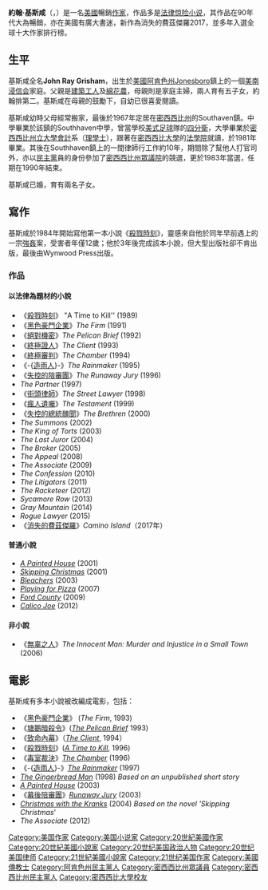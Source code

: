 {{Link style|time=2015-12-11T07:12:13+00:00}}
{{noteTA
|T=zh-tw:約翰·葛里遜; zh-hk:約翰·基斯咸; zh-hans:约翰·格里森姆;
|G1=Movie
|1=zh-hant:約翰; zh-hans:约翰;
|2=zh-tw:葛里遜; zh-hk:基斯咸; zh-hans:格里森姆;
}}
{{Infobox Writer <!-- for more information see [[:Template:Infobox_Writer/doc|:Template:Infobox Writer/doc]] -->
| name = 約翰·葛里遜<br />John Grisham
| image = John_Grisham 2009.jpg
| imagesize = 200px
| caption = 2009年的約翰·葛里遜
| birthname = John Ray Grisham
| birthdate = {{birth date and age|1955|2|8}}
| birthplace = [[美國|美國]] [[阿肯色州|阿肯色州]] [[:en:Jonesboro,_Arkansas|Jonesboro]]
| alma_mater = [[密西西比州立大學|密西西比州立大學]]<br/>[[密西西比大學|密西西比大學法學院]] 
| deathdate =
| deathplace =
| occupation = [[小說家|小說作家]]
| nationality = {{USA}}
| period = 1989年至今
| genre = [[法律驚慄|法律驚慄]]（[[:en:Legal_thriller|Legal thriller]]）<br>[[犯罪小說|犯罪小說]]<br>[[美式足球|美式足球]]
| influences = [[約翰·史坦貝克|約翰·史坦貝克]]、[[約翰·勒卡雷|約翰·勒卡雷]]
| signature =
| website = http://www.jgrisham.com
}}
'''約翰·基斯咸'''（{{lang-en|'''John Grisham'''}}，{{bd|1955年|2月8日|catIdx=Grisham, John}}）是一名[[美國|美國]]暢銷[[作家|作家]]，作品多是[[法律惊险|法律惊险小说]]，其作品在90年代大為暢銷，亦在美國有廣大書迷，新作為消失的費茲傑羅2017，並多年入選全球十大作家排行榜。

==生平==
基斯咸全名'''John Ray Grisham'''，出生於[[美國|美國]][[阿肯色州|阿肯色州]]Jonesboro鎮上的一個[[美南浸信会|美南浸信会]]家庭。父親是[[建築工人|建築工人]]及[[綿花農|綿花農]]，母親則是家庭主婦，兩人育有五子女，約翰排第二。基斯咸在母親的鼓勵下，自幼已很喜愛閱讀。

基斯咸幼時父母經常搬家，最後於1967年定居在[[密西西比州|密西西比州]]的Southaven鎮。中學畢業於該鎮的Southhaven中學，曾當學校[[美式足球|美式足球]]隊的[[四分衛|四分衛]]，大學畢業於[[密西西比州立大學|密西西比州立大學]][[會計|會計]]系（[[理學學士|理學士]]），跟著在[[密西西比大學|密西西比大學]]的[[法學院|法學院]]就讀，於1981年畢業。其後在Southhaven鎮上的一間律師行工作約10年，期間除了幫他人打官司外，亦以[[民主黨_(美國)|民主黨]]員的身份參加了[[密西西比州眾議院|密西西比州眾議院]]的競選，更於1983年當選，任期在1990年結束。

基斯咸已婚，育有兩名子女。

==寫作==
基斯咸於1984年開始寫他第一本小說《[[殺戮時刻|殺戮時刻]]》，靈感來自他於同年早前遇上的一宗[[強姦|強姦]]案，受害者年僅12歲；他於3年後完成該本小說，但大型出版社卻不肯出版，最後由Wynwood Press出版。

===作品===
====以法律為題材的小說====

* 《[[殺戮時刻|殺戮時刻]]》 "A Time to Kill'' (1989)
* 《[[黑色豪門企業_(小說)|黑色豪門企業]]》''The Firm'' (1991)
* 《[[絕對機密|絕對機密]]》''The Pelican Brief'' (1992)
* 《[[終極證人_(小說)|終極證人]]》''The Client'' (1993)
* 《[[終極審判_(小說)|終極審判]]》''The Chamber'' (1994)
* 《-{[[造雨人|造雨人]]}-》''The Rainmaker'' (1995)
* 《[[失控的陪審團|失控的陪審團]]》''The Runaway Jury'' (1996)
* ''The Partner'' (1997)
* 《[[街頭律師|街頭律師]]》''The Street Lawyer'' (1998)
* 《[[瘋人遺囑|瘋人遺囑]]》''The Testament'' (1999)
* 《[[失控的總統醜聞|失控的總統醜聞]]》''The Brethren'' (2000)
* ''The Summons'' (2002)
* ''The King of Torts'' (2003)
* ''The Last Juror'' (2004)
* ''The Broker'' (2005)
* ''The Appeal'' (2008)
* ''The Associate'' (2009)
* ''The Confession'' (2010)
* ''The Litigators'' (2011)
* ''The Racketeer'' (2012)
* ''Sycamore Row'' (2013)
* ''Gray Mountain'' (2014)
* ''Rogue Lawyer'' (2015)
* 《[[消失的費茲傑羅|消失的費茲傑羅]]》''Camino Island''（2017年）

====普通小說====

* ''[[A_Painted_House|A Painted House]]'' (2001)
* ''[[Skipping_Christmas|Skipping Christmas]]'' (2001)
* ''[[Bleachers_(novel)|Bleachers]]'' (2003)
* ''[[Playing_for_Pizza|Playing for Pizza]]'' (2007)
* ''[[Ford_County_(novel)|Ford County]]'' (2009)
* ''[[Calico_Joe|Calico Joe]]'' (2012)

====非小說====
* 《[[無辜之人|無辜之人]]》''The Innocent Man: Murder and Injustice in a Small Town'' (2006)

==電影==
基斯咸有多本小說被改編成電影，包括：
* 《[[黑色豪門企業|黑色豪門企業]]》 (''The Firm'', 1993)
* 《[[塘鵝暗殺令|塘鵝暗殺令]]》([[:en:The_Pelican_Brief_(film)|''The Pelican Brief'']] 1993)
* 《[[致命內幕|致命內幕]]》（[[:en:The_Client_(film)|''The Client'']], 1994）
* 《[[殺戮時刻_(電影)|殺戮時刻]]》([[:en:A_Time_to_Kill_(film)|''A Time to Kill'']], 1996)
* 《[[毒室裁決|毒室裁決]]》''[[:en:The_Chamber_(film)|The Chamber]]'' (1996)
* 《-{[[造雨人|造雨人]]}-》''[[:en:The_Rainmaker_(1997_film)|The Rainmaker]]'' (1997)
* ''[[:en:The_Gingerbread_Man_(film)|The Gingerbread Man]]'' (1998) ''Based on an unpublished short story''
* ''[[:en:A_Painted_House#Television_adaptation|A Painted House]]'' (2003)
* 《[[幕後陪審團|幕後陪審團]]》''[[:en:Runaway_Jury_(film)|Runaway Jury]]'' (2003)
* ''[[:en:Christmas_with_the_Kranks|Christmas with the Kranks]]'' (2004) ''Based on the novel 'Skipping Christmas'''
* ''The Associate'' (2012)

{{Authority control}}
{{DEFAULTSORT:Grisham, John}}

[[Category:美国作家|Category:美国作家]]
[[Category:美国小说家|Category:美国小说家]]
[[Category:20世紀美國作家|Category:20世紀美國作家]]
[[Category:20世紀美國小說家|Category:20世紀美國小說家]]
[[Category:20世纪美国政治人物|Category:20世纪美国政治人物]]
[[Category:20世纪美国律师|Category:20世纪美国律师]]
[[Category:21世紀美國小說家|Category:21世紀美國小說家]]
[[Category:21世纪美国作家|Category:21世纪美国作家]]
[[Category:美國傳教士|Category:美國傳教士]]
[[Category:阿肯色州民主黨人|Category:阿肯色州民主黨人]]
[[Category:密西西比州眾議員|Category:密西西比州眾議員]]
[[Category:密西西比州民主黨人|Category:密西西比州民主黨人]]
[[Category:密西西比大學校友|Category:密西西比大學校友]]